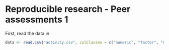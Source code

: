 Reproducible research - Peer assessments 1
=====================================================
First, read the data in
```r
data <- read.csv("activity.csv", colClasses = c("numeric", "factor", "numeric"))
```
